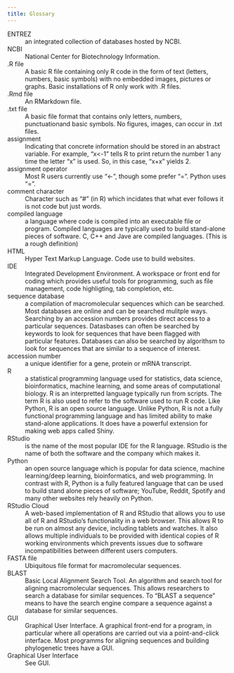 ```yaml
---
title: Glossary
---
```



ENTREZ
: an integrated collection of databases hosted by NCBI.

NCBI
: National Center for Biotechnology Information.

.R file
: A basic R file containing only R code in the form of text (letters, numbers, basic symbols) with no embedded images, pictures or graphs.  Basic installations of R only work with .R files.

.Rmd file
: An RMarkdown file. 

.txt file
: A basic file format that contains only letters, numbers, punctuationand basic symbols. No figures, images, can occur in .txt files. 

assignment
: Indicating that concrete information should be stored in an abstract variable.  For example, "x<-1" tells R to print return the number 1 any time the letter "x" is used. So, in this case, "x+x" yields 2. 

assignment operator
: Most R users currently use "<-", though some prefer "=".  Python uses "=".

comment character
: Character such as "#" (in R) which incidates that what ever follows it is not code but just words.

compiled language
: a language where code is compiled into an executable file or program.  Compiled languages are typically used to build stand-alone pieces of software.  C, C++ and Jave are compiled languages.  (This is a rough definition)

HTML
: Hyper Text Markup Language.  Code use to build websites.

IDE
: Integrated Development Environment.  A workspace or front end for coding which provides useful tools for programming, such as file management, code highligting, tab completion, etc.

sequence database
: a compilation of macromolecular sequences which can be searched.  Most databases are online and can be searched mulitple ways.   Searching by an accession numbers provides direct access to a particular sequences. Datasbases can often be searched by keywords to look for sequences that have been flagged with particular features.  Databases can also be searched by algorithsm to look for sequences that are similar to a sequence of interest.

accession number
: a unique identifier for a gene, protein or mRNA transcript. 

R
: a statistical programming language used for statistics, data science, bioinformatics, machine learning, and some areas of computational biology.  R is an interpretted language typically run from scripts.  The term R is also used to refer to the software used to run R code.  Like Python, R is an open source language.  Unlike Python, R is not a fully functional programming language and has limited ability to make stand-alone applications. It does have a powerful extension for making web apps called Shiny.

RStudio
: is the name of the most popular IDE for the R language.  RStudio is the name of both the software and the company which makes it.

Python
: an open source language which is popular for data science, machine learning/deep learning, bioinformatics, and web programming. In contrast with R, Python is a fully featured language that can be used to build stand alone pieces of software; YouTube, Reddit, Spotify and many other websites rely heavily on Python.

RStudio Cloud
: A web-based implementation of R and RStudio that allows you to use all of R and RStudio's functionality in a web browser. This allows R to be run on almost any device, including tablets and watches.  It also allows multiple individuals to be provided with identical copies of R working environments which prevents issues due to software incompatibilities between different users computers.

FASTA file
: Ubiquitous file format for macromolecular sequences. 

BLAST
: Basic Local Alignment Search Tool.  An algorithm and search tool for aligning macromolecular sequences. This allows researchers to search a database for similar sequences. To "BLAST a sequence" means to have the search engine compare a sequence against a database for similar sequences.

GUI
: Graphical User Interface.  A graphical front-end for a program, in particular where all operations are carried out via a point-and-click interface.  Most programms for aligning sequences and building phylogenetic trees have a GUI.

Graphical User Interface
: See GUI.

